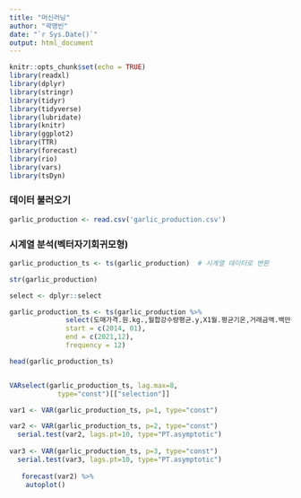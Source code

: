 ---
title: "머신러닝"
author: "곽명빈"
date: "`r Sys.Date()`"
output: html_document
---

```{r setup, include=FALSE}
knitr::opts_chunk$set(echo = TRUE)
library(readxl)
library(dplyr)
library(stringr)
library(tidyr)
library(tidyverse)
library(lubridate)
library(knitr)
library(ggplot2)
library(TTR)
library(forecast)
library(rio)
library(vars)
library(tsDyn)

```
### 데이터 불러오기
```{r}
garlic_production <- read.csv('garlic_production.csv')
```


### 시계열 분석(벡터자기회귀모형)

```{r}
garlic_production_ts <- ts(garlic_production)  # 시계열 데이터로 변환

str(garlic_production)

select <- dplyr::select

garlic_production_ts <- ts(garlic_production %>% 
              select(도매가격.원.kg.,월합강수량평균.y,X1월.평균기온,거래금액.백만원.),
              start = c(2014, 01),
              end = c(2021,12),
              frequency = 12)

head(garlic_production_ts)


VARselect(garlic_production_ts, lag.max=8,
            type="const")[["selection"]]

var1 <- VAR(garlic_production_ts, p=1, type="const")

var2 <- VAR(garlic_production_ts, p=2, type="const")
  serial.test(var2, lags.pt=10, type="PT.asymptotic")
  
var3 <- VAR(garlic_production_ts, p=3, type="const")
  serial.test(var3, lags.pt=10, type="PT.asymptotic")  
  
   forecast(var2) %>% 
    autoplot() 
```

